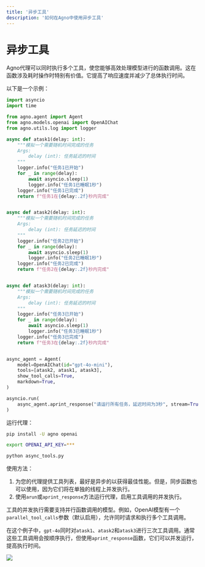 ```yaml
---
title: '异步工具'
description: '如何在Agno中使用异步工具'
---
```


# 异步工具

Agno代理可以同时执行多个工具，使您能够高效处理模型进行的函数调用。这在函数涉及耗时操作时特别有价值。它提高了响应速度并减少了总体执行时间。

以下是一个示例：

```python
import asyncio
import time

from agno.agent import Agent
from agno.models.openai import OpenAIChat
from agno.utils.log import logger

async def atask1(delay: int):
    """模拟一个需要随机时间完成的任务
    Args:
        delay (int): 任务延迟的时间
    """
    logger.info("任务1已开始")
    for _ in range(delay):
        await asyncio.sleep(1)
        logger.info("任务1已睡眠1秒")
    logger.info("任务1已完成")
    return f"任务1在{delay:.2f}秒内完成"


async def atask2(delay: int):
    """模拟一个需要随机时间完成的任务
    Args:
        delay (int): 任务延迟的时间
    """
    logger.info("任务2已开始")
    for _ in range(delay):
        await asyncio.sleep(1)
        logger.info("任务2已睡眠1秒")
    logger.info("任务2已完成")
    return f"任务2在{delay:.2f}秒内完成"


async def atask3(delay: int):
    """模拟一个需要随机时间完成的任务
    Args:
        delay (int): 任务延迟的时间
    """
    logger.info("任务3已开始")
    for _ in range(delay):
        await asyncio.sleep(1)
        logger.info("任务3已睡眠1秒")
    logger.info("任务3已完成")
    return f"任务3在{delay:.2f}秒内完成"


async_agent = Agent(
    model=OpenAIChat(id="gpt-4o-mini"),
    tools=[atask2, atask1, atask3],
    show_tool_calls=True,
    markdown=True,
)

asyncio.run(
    async_agent.aprint_response("请运行所有任务，延迟时间为3秒", stream=True)
)
```

运行代理：

```bash
pip install -U agno openai

export OPENAI_API_KEY=***

python async_tools.py
```

使用方法：

1. 为您的代理提供工具列表，最好是异步的以获得最佳性能。但是，同步函数也可以使用，因为它们将在单独的线程上并发执行。
2. 使用`arun`或`aprint_response`方法运行代理，启用工具调用的并发执行。

工具的并发执行需要支持并行函数调用的模型。例如，OpenAI模型有一个`parallel_tool_calls`参数（默认启用），允许同时请求和执行多个工具调用。

在这个例子中，`gpt-4o`同时对`atask1`、`atask2`和`atask3`进行三次工具调用。通常这些工具调用会按顺序执行，但使用`aprint_response`函数，它们可以并发运行，提高执行时间。

![](https://mintlify.s3.us-west-1.amazonaws.com/agno/images/async-tools.png)

